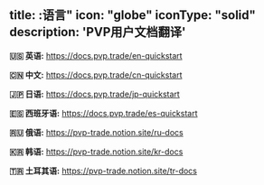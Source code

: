 title: :语言"
icon: "globe"
iconType: "solid"
description: 'PVP用户文档翻译'
---

**🇺🇸 英语:** https://docs.pvp.trade/en-quickstart

**🇨🇳 中文:** https://docs.pvp.trade/cn-quickstart

**🇯🇵 日语:** https://docs.pvp.trade/jp-quickstart

**🇪🇸 西班牙语:** https://docs.pvp.trade/es-quickstart

**🇷🇺 俄语:** https://pvp-trade.notion.site/ru-docs

**🇰🇷 韩语:** https://pvp-trade.notion.site/kr-docs

**🇹🇷 土耳其语:** https://pvp-trade.notion.site/tr-docs